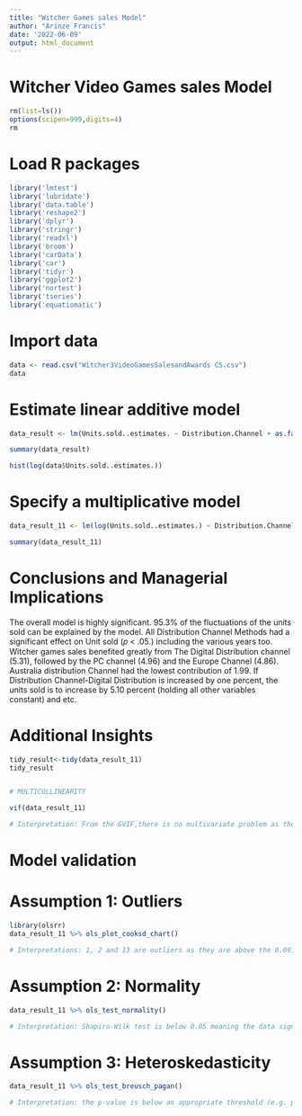 ---
title: "Witcher Games sales Model"
author: "Arinze Francis"
date: '2022-06-09'
output: html_document
---

# Witcher Video Games sales Model

```{r, message=FALSE, echo=FALSE}
rm(list=ls())
options(scipen=999,digits=4)
rm
```


# Load R packages

```{r, message=FALSE, echo=FALSE}
library('lmtest')
library('lubridate')
library('data.table')
library('reshape2')
library('dplyr')
library('stringr')
library('readxl')
library('broom')
library('carData')
library('car')
library('tidyr')
library('ggplot2')
library('nortest')
library('tseries')
library('equatiomatic')


```


# Import data

```{r, message=FALSE, echo=FALSE}

data <- read.csv("Witcher3VideoGamesSalesandAwards CS.csv")
data

```


# Estimate linear additive model

```{r}
data_result <- lm(Units.sold..estimates. ~ Distribution.Channel + as.factor(Year), data = data )

summary(data_result)

hist(log(data$Units.sold..estimates.))
```



# Specify a multiplicative model


```{r}

data_result_11 <- lm(log(Units.sold..estimates.) ~ Distribution.Channel + as.factor(Year), data = data )

summary(data_result_11)


```

# Conclusions and Managerial Implications
The overall model is highly significant. 95.3% of the fluctuations of the units sold can be explained by the model. All Distribution Channel Methods had a significant effect on Unit sold (𝑝 < .05.) including the various years too. Witcher games sales benefited greatly from The Digital Distribution channel (5.31), followed by the PC channel (4.96) and the Europe Channel (4.86). Australia distribution Channel had the lowest contribution of 1.99. If Distribution Channel-Digital Distribution is increased by one percent, the units sold is to increase by 5.10 percent (holding all other variables constant) and etc.



# Additional Insights

```{r}
tidy_result<-tidy(data_result_11)
tidy_result


# MULTICOLLINEARITY

vif(data_result_11) 

# Interpretation: From the GVIF,there is no multivariate problem as the explanatory variables were below 5.

```

# Model validation

# Assumption 1: Outliers

```{r}
library(olsrr)
data_result_11 %>% ols_plot_cooksd_chart() 

# Interpretations: 1, 2 and 13 are outliers as they are above the 0.091 threshold


```


# Assumption 2: Normality

```{r}

data_result_11 %>% ols_test_normality()

# Interpretation: Shapiro-Wilk test is below 0.05 meaning the data significantly deviate from a normal distribution.

```

# Assumption 3: Heteroskedasticity

```{r}

data_result_11 %>% ols_test_breusch_pagan()

# Interpretation: the p-value is below an appropriate threshold (e.g. p < 0.05) therefore the null hypothesis of homoskedasticity is rejected and heteroskedasticity assumed.



```







































































































